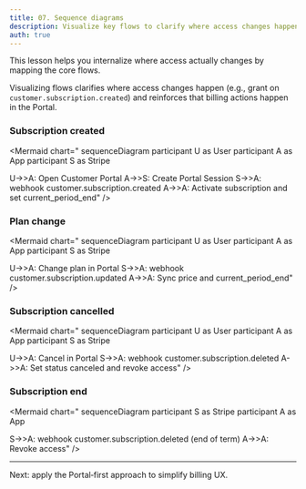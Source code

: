 ```yaml
---
title: 07. Sequence diagrams
description: Visualize key flows to clarify where access changes happen.
auth: true
---
```


This lesson helps you internalize where access actually changes by mapping the core flows.

Visualizing flows clarifies where access changes happen (e.g., grant on `customer.subscription.created`) and reinforces that billing actions happen in the Portal.

### Subscription created

<Mermaid
  chart="
sequenceDiagram
  participant U as User
  participant A as App
  participant S as Stripe

  U->>A: Open Customer Portal
  A->>S: Create Portal Session
  S->>A: webhook customer.subscription.created
  A->>A: Activate subscription and set current_period_end"
/>

### Plan change

<Mermaid
  chart="
sequenceDiagram
  participant U as User
  participant A as App
  participant S as Stripe

  U->>A: Change plan in Portal
  S->>A: webhook customer.subscription.updated
  A->>A: Sync price and current_period_end"
/>

### Subscription cancelled

<Mermaid
  chart="
sequenceDiagram
  participant U as User
  participant A as App
  participant S as Stripe

  U->>A: Cancel in Portal
  S->>A: webhook customer.subscription.deleted
  A->>A: Set status canceled and revoke access"
/>

### Subscription end

<Mermaid
  chart="
sequenceDiagram
  participant S as Stripe
  participant A as App

  S->>A: webhook customer.subscription.deleted (end of term)
  A->>A: Revoke access"
/>




---

Next: apply the Portal‑first approach to simplify billing UX.
